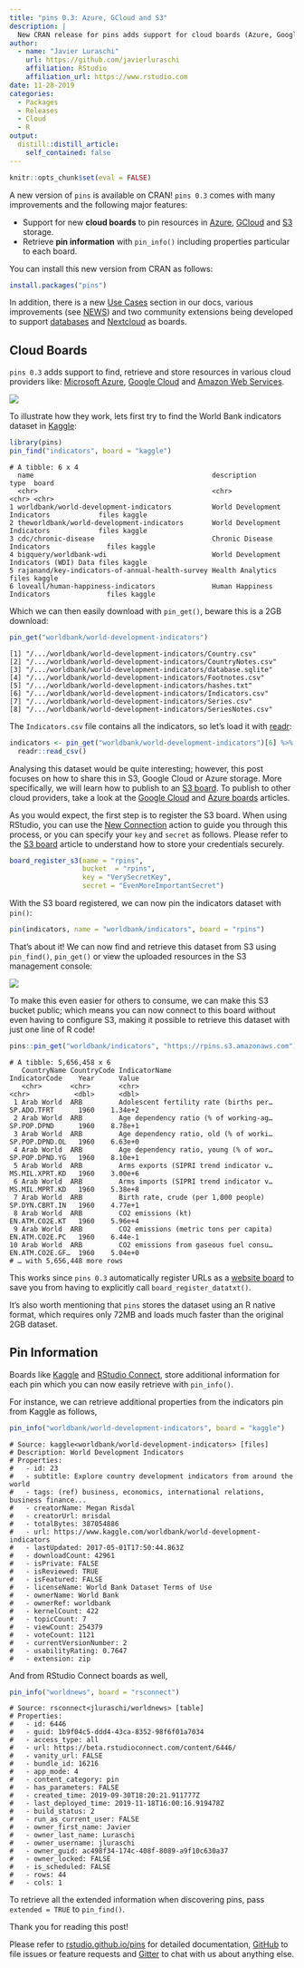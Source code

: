 ```yaml
---
title: "pins 0.3: Azure, GCloud and S3"
description: |
  New CRAN release for pins adds support for cloud boards (Azure, Google Cloud and S3), new functions, use cases and many other improvements.
author:
  - name: "Javier Luraschi"
    url: https://github.com/javierluraschi
    affiliation: RStudio
    affiliation_url: https://www.rstudio.com
date: 11-28-2019
categories:
  - Packages
  - Releases
  - Cloud
  - R
output:
  distill::distill_article:
    self_contained: false
---
```


```r
knitr::opts_chunk$set(eval = FALSE)
```

A new version of `pins` is available on CRAN! `pins 0.3` comes with many improvements and the following major features:

- Support for new **cloud boards** to pin resources in [Azure](../../../articles/boards-azure.html), [GCloud](../../../articles/boards-gcloud.html) and [S3](../../../articles/boards-s3.html) storage.
- Retrieve **pin information** with `pin_info()` including properties particular to each board.

You can install this new version from CRAN as follows:

```r
install.packages("pins")
```

In addition, there is a new [Use Cases](https://rstudio.github.io/pins/articles/use-cases.html) section in our docs, various improvements (see [NEWS](https://rstudio.github.io/pins/news/index.html)) and two community extensions being developed to support [databases](https://rstudio.github.io/connections/#pins) and [Nextcloud](https://gitlab.com/gwmngilfen/nextcloudr) as boards.

## Cloud Boards

`pins 0.3` adds support to find, retrieve and store resources in various cloud providers like: [Microsoft Azure](https://azure.microsoft.com/), [Google Cloud](https://cloud.google.com/) and [Amazon Web Services](https://aws.amazon.com/).

![](images/pins-cloud-boards-azure-gcloud-s3.png)

To illustrate how they work, lets first try to find the World Bank indicators dataset in [Kaggle](https://www.kaggle.com/):

```r
library(pins)
pin_find("indicators", board = "kaggle")
```
```
# A tibble: 6 x 4
  name                                            description                             type  board 
  <chr>                                           <chr>                                   <chr> <chr> 
1 worldbank/world-development-indicators          World Development Indicators            files kaggle
2 theworldbank/world-development-indicators       World Development Indicators            files kaggle
3 cdc/chronic-disease                             Chronic Disease Indicators              files kaggle
4 bigquery/worldbank-wdi                          World Development Indicators (WDI) Data files kaggle
5 rajanand/key-indicators-of-annual-health-survey Health Analytics                        files kaggle
6 loveall/human-happiness-indicators              Human Happiness Indicators              files kaggle
```

Which we can then easily download with `pin_get()`, beware this is a 2GB download:

```r
pin_get("worldbank/world-development-indicators")
```
```
[1] "/.../worldbank/world-development-indicators/Country.csv"     
[2] "/.../worldbank/world-development-indicators/CountryNotes.csv"
[3] "/.../worldbank/world-development-indicators/database.sqlite" 
[4] "/.../worldbank/world-development-indicators/Footnotes.csv"   
[5] "/.../worldbank/world-development-indicators/hashes.txt"      
[6] "/.../worldbank/world-development-indicators/Indicators.csv"  
[7] "/.../worldbank/world-development-indicators/Series.csv"      
[8] "/.../worldbank/world-development-indicators/SeriesNotes.csv" 
```

The `Indicators.csv` file contains all the indicators, so let's load it with [readr](https://readr.tidyverse.org/):

```r
indicators <- pin_get("worldbank/world-development-indicators")[6] %>%
  readr::read_csv()
```

Analysing this dataset would be quite interesting; however, this post focuses on how to share this in S3, Google Cloud or Azure storage. More specifically, we will learn how to publish to an [S3 board](../../../articles/boards-s3.html). To publish to other cloud providers, take a look at the [Google Cloud](../../../articles/boards-gcloud.html) and [Azure boards](../../../articles/boards-azure.html) articles.

As you would expect, the first step is to register the S3 board. When using RStudio, you can use the [New Connection](../../../articles/pins-rstudio.html) action to guide you through this process, or you can specify your `key` and `secret` as follows. Please refer to the [S3 board](../../../articles/boards-s3.html) article to understand how to store your credentials securely.

```r
board_register_s3(name = "rpins",
                  bucket  = "rpins",
                  key = "VerySecretKey",
                  secret = "EvenMoreImportantSecret")
```

With the S3 board registered, we can now pin the indicators dataset with `pin()`:

```r
pin(indicators, name = "worldbank/indicators", board = "rpins")
```

That's about it! We can now find and retrieve this dataset from S3 using `pin_find()`, `pin_get()` or view the uploaded resources in the S3 management console:

![](images/pins-upload-s3-results.png)

To make this even easier for others to consume, we can make this S3 bucket public; which means you can now connect to this board without even having to configure S3, making it possible to retrieve this dataset with just one line of R code!

```r
pins::pin_get("worldbank/indicators", "https://rpins.s3.amazonaws.com")
```
```
# A tibble: 5,656,458 x 6
   CountryName CountryCode IndicatorName                          IndicatorCode    Year      Value
   <chr>       <chr>       <chr>                                  <chr>           <dbl>      <dbl>
 1 Arab World  ARB         Adolescent fertility rate (births per… SP.ADO.TFRT      1960    1.34e+2
 2 Arab World  ARB         Age dependency ratio (% of working-ag… SP.POP.DPND      1960    8.78e+1
 3 Arab World  ARB         Age dependency ratio, old (% of worki… SP.POP.DPND.OL   1960    6.63e+0
 4 Arab World  ARB         Age dependency ratio, young (% of wor… SP.POP.DPND.YG   1960    8.10e+1
 5 Arab World  ARB         Arms exports (SIPRI trend indicator v… MS.MIL.XPRT.KD   1960    3.00e+6
 6 Arab World  ARB         Arms imports (SIPRI trend indicator v… MS.MIL.MPRT.KD   1960    5.38e+8
 7 Arab World  ARB         Birth rate, crude (per 1,000 people)   SP.DYN.CBRT.IN   1960    4.77e+1
 8 Arab World  ARB         CO2 emissions (kt)                     EN.ATM.CO2E.KT   1960    5.96e+4
 9 Arab World  ARB         CO2 emissions (metric tons per capita) EN.ATM.CO2E.PC   1960    6.44e-1
10 Arab World  ARB         CO2 emissions from gaseous fuel consu… EN.ATM.CO2E.GF…  1960    5.04e+0
# … with 5,656,448 more rows
```

This works since `pins 0.3` automatically register URLs as a [website board](../../../articles/boards-websites.html) to save you from having to explicitly call `board_register_datatxt()`.

It's also worth mentioning that `pins` stores the dataset using an R native format, which requires only 72MB and loads much faster than the original 2GB dataset.

## Pin Information

Boards like [Kaggle](../../../articles/boards-kaggle.html) and [RStudio Connect](../../../articles/boards-rsconnect.html), store additional information for each pin which you can now easily retrieve with `pin_info()`.

For instance, we can retrieve additional properties from the indicators pin from Kaggle as follows,

```r
pin_info("worldbank/world-development-indicators", board = "kaggle")
```
```
# Source: kaggle<worldbank/world-development-indicators> [files]
# Description: World Development Indicators
# Properties:
#   - id: 23
#   - subtitle: Explore country development indicators from around the world
#   - tags: (ref) business, economics, international relations, business finance...
#   - creatorName: Megan Risdal
#   - creatorUrl: mrisdal
#   - totalBytes: 387054886
#   - url: https://www.kaggle.com/worldbank/world-development-indicators
#   - lastUpdated: 2017-05-01T17:50:44.863Z
#   - downloadCount: 42961
#   - isPrivate: FALSE
#   - isReviewed: TRUE
#   - isFeatured: FALSE
#   - licenseName: World Bank Dataset Terms of Use
#   - ownerName: World Bank
#   - ownerRef: worldbank
#   - kernelCount: 422
#   - topicCount: 7
#   - viewCount: 254379
#   - voteCount: 1121
#   - currentVersionNumber: 2
#   - usabilityRating: 0.7647
#   - extension: zip
```

And from RStudio Connect boards as well,

```r
pin_info("worldnews", board = "rsconnect")
```
```
# Source: rsconnect<jluraschi/worldnews> [table]
# Properties:
#   - id: 6446
#   - guid: 1b9f04c5-ddd4-43ca-8352-98f6f01a7034
#   - access_type: all
#   - url: https://beta.rstudioconnect.com/content/6446/
#   - vanity_url: FALSE
#   - bundle_id: 16216
#   - app_mode: 4
#   - content_category: pin
#   - has_parameters: FALSE
#   - created_time: 2019-09-30T18:20:21.911777Z
#   - last_deployed_time: 2019-11-18T16:00:16.919478Z
#   - build_status: 2
#   - run_as_current_user: FALSE
#   - owner_first_name: Javier
#   - owner_last_name: Luraschi
#   - owner_username: jluraschi
#   - owner_guid: ac498f34-174c-408f-8089-a9f10c630a37
#   - owner_locked: FALSE
#   - is_scheduled: FALSE
#   - rows: 44
#   - cols: 1
```

To retrieve all the extended information when discovering pins, pass `extended = TRUE` to `pin_find()`.

Thank you for reading this post!

Please refer to [rstudio.github.io/pins](https://rstudio.github.io/pins) for detailed documentation, [GitHub](https://github.com/rstudio/pins/issues/new) to file issues or feature requests and [Gitter](https://gitter.im/rstudio/pins) to chat with us about anything else.

